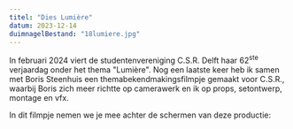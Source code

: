 ```yaml
---
titel: "Dies Lumière"
datum: 2023-12-14
duimnagelBestand: "18lumiere.jpg"
---
```



In februari 2024 viert de studentenvereniging C.S.R. Delft haar 62<sup>ste</sup> verjaardag onder het thema "Lumi&egrave;re". Nog een laatste keer heb ik samen met Boris Steenhuis een themabekendmakingsfilmpje gemaakt voor C.S.R., waarbij Boris zich meer richtte op camerawerk en ik op props, setontwerp, montage en vfx.

<Youtube titel="DiesCiefilmpje" youtubeId="-mEqkoSjM4s" />

In dit filmpje nemen we je mee achter de schermen van deze productie:

<Youtube titel="making-of" youtubeId="Nz1sXrI7chU" />
